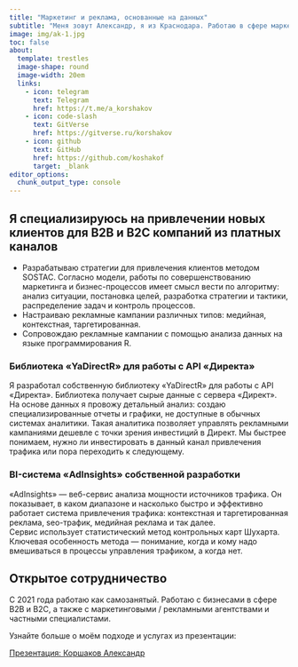 ```yaml
---
title: "Маркетинг и реклама, основанные на данных"
subtitle: "Меня зовут Александр, я из Краснодара. Работаю в сфере маркетинга и рекламы с 2017 года"
image: img/ak-1.jpg
toc: false
about: 
  template: trestles 
  image-shape: round
  image-width: 20em
  links: 
    - icon: telegram
      text: Telegram
      href: https://t.me/a_korshakov
    - icon: code-slash
      text: GitVerse
      href: https://gitverse.ru/korshakov
    - icon: github
      text: GitHub
      href: https://github.com/koshakof
      target: _blank
editor_options: 
  chunk_output_type: console
---
```


## Я специализируюсь на привлечении новых клиентов для В2В и В2С компаний из платных каналов

- Разрабатываю стратегии для привлечения клиентов методом SOSTAC. Согласно модели, работы по совершенствованию маркетинга и бизнес-процессов имеет смысл вести по алгоритму: анализ ситуации, постановка целей, разработка стратегии и тактики, распределение задач и контроль процессов.  
- Настраиваю рекламные кампании различных типов: медийная, контекстная, таргетированная.  
- Сопровождаю рекламные кампании с помощью анализа данных на языке программирования R.  

### Библиотека «YaDirectR» для работы с API «Директа»

Я разработал собственную библиотеку «YaDirectR» для работы с API «Директа». Библиотека получает сырые данные с сервера «Директ». На основе данных я провожу детальный анализ: создаю специализированные отчеты и графики, не доступные в обычных системах аналитики. Такая аналитика позволяет управлять рекламными кампаниями дешевле с точки зрения инвестиций в Директ. Мы быстрее понимаем, нужно ли инвестировать в данный канал привлечения трафика или пора переходить к следующему.  

### BI-система «AdInsights» собственной разработки

«AdInsights» — веб-сервис анализа мощности источников трафика. Он показывает, в каком диапазоне и насколько быстро и эффективно работает система привлечения трафика: контекстная и таргетированная реклама, seo-трафик, медийная реклама и так далее.  
Сервис использует статистический метод контрольных карт Шухарта. Ключевая особенность метода — понимание, когда и кому надо вмешиваться в процессы управления трафиком, а когда нет.  

## Открытое сотрудничество

С 2021 года работаю как самозанятый. Работаю с бизнесами в сфере B2B и B2C, а также с маркетинговыми / рекламными агентствами и частными специалистами.

Узнайте больше о моём подходе и услугах из презентации:

[Презентация: Коршаков Александр](/about/korshakov.qmd){target="_blank"}
